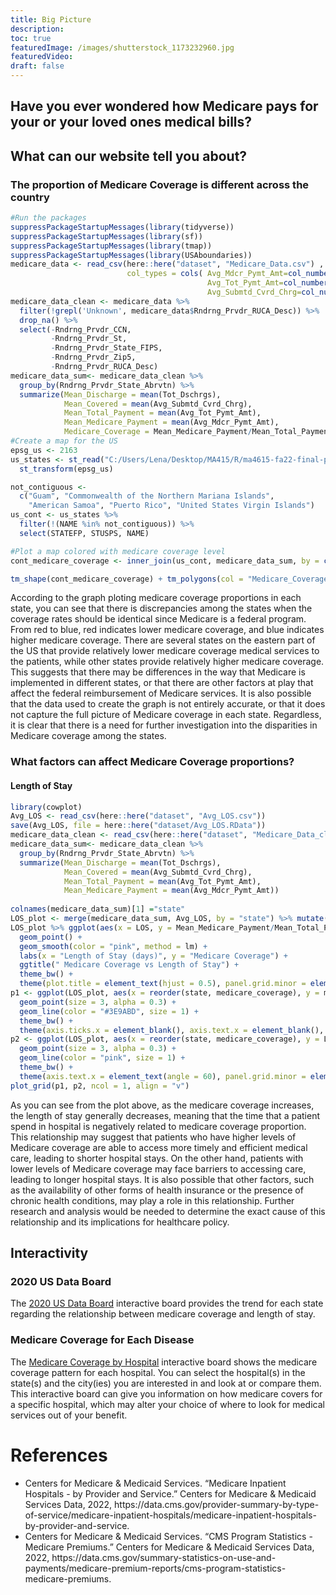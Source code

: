 ```yaml
---
title: Big Picture
description:
toc: true
featuredImage: /images/shutterstock_1173232960.jpg
featuredVideo:
draft: false
---
```


## Have you ever wondered how Medicare pays for your or your loved ones medical bills?



## What can our website tell you about?

### The proportion of Medicare Coverage is different across the country
```r
#Run the packages
suppressPackageStartupMessages(library(tidyverse))
suppressPackageStartupMessages(library(sf))
suppressPackageStartupMessages(library(tmap))
suppressPackageStartupMessages(library(USAboundaries))
medicare_data <- read_csv(here::here("dataset", "Medicare_Data.csv") , 
                          col_types = cols( Avg_Mdcr_Pymt_Amt=col_number(), 
                                            Avg_Tot_Pymt_Amt=col_number(), 
                                            Avg_Submtd_Cvrd_Chrg=col_number()))
medicare_data_clean <- medicare_data %>% 
  filter(!grepl('Unknown', medicare_data$Rndrng_Prvdr_RUCA_Desc)) %>%
  drop_na() %>%      
  select(-Rndrng_Prvdr_CCN, 
         -Rndrng_Prvdr_St, 
         -Rndrng_Prvdr_State_FIPS, 
         -Rndrng_Prvdr_Zip5, 
         -Rndrng_Prvdr_RUCA_Desc)
medicare_data_sum<- medicare_data_clean %>%
  group_by(Rndrng_Prvdr_State_Abrvtn) %>%
  summarize(Mean_Discharge = mean(Tot_Dschrgs), 
            Mean_Covered = mean(Avg_Submtd_Cvrd_Chrg), 
            Mean_Total_Payment = mean(Avg_Tot_Pymt_Amt), 
            Mean_Medicare_Payment = mean(Avg_Mdcr_Pymt_Amt),
            Medicare_Coverage = Mean_Medicare_Payment/Mean_Total_Payment)
#Create a map for the US
epsg_us <- 2163
us_states <- st_read("C:/Users/Lena/Desktop/MA415/R/ma4615-fa22-final-project-hello-world/dataset/cb_2019_us_state_20m/cb_2019_us_state_20m.shp") %>%
  st_transform(epsg_us)

not_contiguous <-
  c("Guam", "Commonwealth of the Northern Mariana Islands",
    "American Samoa", "Puerto Rico", "United States Virgin Islands")
us_cont <- us_states %>%
  filter(!(NAME %in% not_contiguous)) %>%
  select(STATEFP, STUSPS, NAME)

#Plot a map colored with medicare coverage level
cont_medicare_coverage <- inner_join(us_cont, medicare_data_sum, by = c("STUSPS" = "Rndrng_Prvdr_State_Abrvtn"))

tm_shape(cont_medicare_coverage) + tm_polygons(col = "Medicare_Coverage", palette = "RdBu", title = "Medicare Coverage", n = 9) + tm_shape(us_cont) + tm_borders(lwd = 2)  
```

According to the graph ploting medicare coverage proportions in each state, you can see that there is discrepancies among the states when the coverage rates should be identical since Medicare is a federal program. From red to blue, red indicates lower medicare coverage, and blue indicates higher medicare coverage. There are several states on the eastern part of the US that provide relatively lower medicare coverage medical services to the patients, while other states provide relatively higher medicare coverage. This suggests that there may be differences in the way that Medicare is implemented in different states, or that there are other factors at play that affect the federal reimbursement of Medicare services. It is also possible that the data used to create the graph is not entirely accurate, or that it does not capture the full picture of Medicare coverage in each state. Regardless, it is clear that there is a need for further investigation into the disparities in Medicare coverage among the states.

### What factors can affect Medicare Coverage proportions?
#### Length of Stay
```r
library(cowplot)
Avg_LOS <- read_csv(here::here("dataset", "Avg_LOS.csv"))
save(Avg_LOS, file = here::here("dataset/Avg_LOS.RData"))
medicare_data_clean <- read_csv(here::here("dataset", "Medicare_Data_clean.csv"))
medicare_data_sum<- medicare_data_clean %>%
  group_by(Rndrng_Prvdr_State_Abrvtn) %>%
  summarize(Mean_Discharge = mean(Tot_Dschrgs), 
            Mean_Covered = mean(Avg_Submtd_Cvrd_Chrg), 
            Mean_Total_Payment = mean(Avg_Tot_Pymt_Amt), 
            Mean_Medicare_Payment = mean(Avg_Mdcr_Pymt_Amt))
 
colnames(medicare_data_sum)[1] ="state"
LOS_plot <- merge(medicare_data_sum, Avg_LOS, by = "state") %>% mutate(medicare_coverage = Mean_Medicare_Payment/Mean_Total_Payment)
LOS_plot %>% ggplot(aes(x = LOS, y = Mean_Medicare_Payment/Mean_Total_Payment)) + 
  geom_point() + 
  geom_smooth(color = "pink", method = lm) + 
  labs(x = "Length of Stay (days)", y = "Medicare Coverage") + 
  ggtitle(" Medicare Coverage vs Length of Stay") + 
  theme_bw() + 
  theme(plot.title = element_text(hjust = 0.5), panel.grid.minor = element_blank())
p1 <- ggplot(LOS_plot, aes(x = reorder(state, medicare_coverage), y = medicare_coverage, group = 1)) + 
  geom_point(size = 3, alpha = 0.3) +  
  geom_line(color = "#3E9ABD", size = 1) + 
  theme_bw() + 
  theme(axis.ticks.x = element_blank(), axis.text.x = element_blank(), axis.title.x = element_blank(), panel.grid.minor = element_blank())
p2 <- ggplot(LOS_plot, aes(x = reorder(state, medicare_coverage), y = LOS, group = 1)) + 
  geom_point(size = 3, alpha = 0.3) +
  geom_line(color = "pink", size = 1) +
  theme_bw() + 
  theme(axis.text.x = element_text(angle = 60), panel.grid.minor = element_blank(), plot.title = element_text(hjust = 0.5)) 
plot_grid(p1, p2, ncol = 1, align = "v")
```

As you can see from the plot above, as the medicare coverage increases, the length of stay generally decreases, meaning that the time that a patient spend in hospital is negatively related to medicare coverage proportion. This relationship may suggest that patients who have higher levels of Medicare coverage are able to access more timely and efficient medical care, leading to shorter hospital stays. On the other hand, patients with lower levels of Medicare coverage may face barriers to accessing care, leading to longer hospital stays. It is also possible that other factors, such as the availability of other forms of health insurance or the presence of chronic health conditions, may play a role in this relationship. Further research and analysis would be needed to determine the exact cause of this relationship and its implications for healthcare policy.

## Interactivity

### 2020 US Data Board

The [2020 US Data Board](https://hello-world-415.shinyapps.io/2020_US_Data/) interactive board provides the trend for each state regarding the relationship between medicare coverage and length of stay.

### Medicare Coverage for Each Disease
The [Medicare Coverage by Hospital](https://hello-world-415.shinyapps.io/Medicare_Coverage_by_Hospital/) interactive board shows the medicare coverage pattern for each hospital. You can select the hospital(s) in the state(s) and the city(ies) you are interested in and look at or compare them. This interactive board can give you information on how medicare covers for a specific hospital, which may alter your choice of where to look for medical services out of your benefit. 

# References
* Centers for Medicare &amp; Medicaid Services. “Medicare Inpatient Hospitals - by Provider and Service.” Centers for Medicare &amp; Medicaid Services Data, 2022, https://data.cms.gov/provider-summary-by-type-of-service/medicare-inpatient-hospitals/medicare-inpatient-hospitals-by-provider-and-service. 
* Centers for Medicare &amp; Medicaid Services. “CMS Program Statistics - Medicare Premiums.” Centers for Medicare &amp; Medicaid Services Data, 2022, https://data.cms.gov/summary-statistics-on-use-and-payments/medicare-premium-reports/cms-program-statistics-medicare-premiums. 
